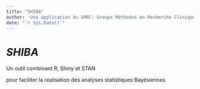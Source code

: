 ```yaml
---
title: "SHIBA"
author: 'Une application du GMRC: Groupe Méthodes en Recherche Clinique'
date: "`r Sys.Date()`"
---
```


# ***SHIBA*** 

Un outil combinant R, Shiny et STAN

pour faciliter la réalisation des analyses statistiques Bayésiennes
